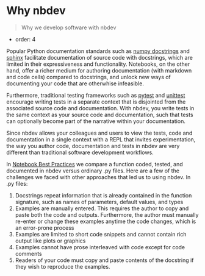 # Why nbdev

> Why we develop software with nbdev

- order: 4

Popular Python documentation standards such as [numpy docstrings](https://numpydoc.readthedocs.io/en/latest/format.html#docstring-standard) and [sphinx](https://sphinx-rtd-tutorial.readthedocs.io/en/latest/docstrings.html) facilitate documentation of source code with docstrings, which are limited in their expressiveness and functionality. Notebooks, on the other hand, offer a richer medium for authoring documentation (with markdown and code cells) compared to docstrings, and unlock new ways of documenting your code that are otherwhise infeasible.

Furthermore, traditional testing frameworks such as [pytest](https://docs.pytest.org/) and [unittest](https://docs.python.org/3/library/unittest.html) encourage writing tests in a separate context that is disjointed from the associated source code and documentation. With nbdev, you write tests in the same context as your source code and documentation, such that tests can optionally become part of the narrative within your documentation.   

Since nbdev allows your colleagues and users to view the tests, code and documentation in a single context with a REPL that invites experimentation, the way you author code, documentation and tests in nbdev are very different than traditional software development workflows.

In [Notebook Best Practices](/tutorials/best_practices.ipynb#putting-it-all-together-an-annotated-example) we compare a function coded, tested, and documented in nbdev versus ordinary .py files. Here are a few of the challenges we faced with other approaches that led us to using nbdev. In .py files:

1. Docstrings repeat information that is already contained in the function signature, such as names of parameters, default values, and types
2. Examples are manually entered. This requires the author to copy and paste both the code and outputs. Furthermore, the author must manually re-enter or change these examples anytime the code changes, which is an error-prone process
3. Examples are limited to short code snippets and cannot contain rich output like plots or graphics
4. Examples cannot have prose interleaved with code except for code comments
5. Readers of your code must copy and paste contents of the docstring if they wish to reproduce the examples.
